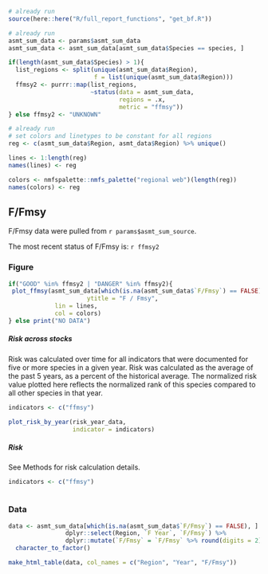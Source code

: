 ```r
# already run
source(here::here("R/full_report_functions", "get_bf.R")) 
```

```r
# already run
asmt_sum_data <- params$asmt_sum_data
asmt_sum_data <- asmt_sum_data[asmt_sum_data$Species == species, ]
```

```r
if(length(asmt_sum_data$Species) > 1){
  list_regions <- split(unique(asmt_sum_data$Region), 
                        f = list(unique(asmt_sum_data$Region)))
  ffmsy2 <- purrr::map(list_regions, 
                       ~status(data = asmt_sum_data, 
                               regions = .x, 
                               metric = "ffmsy"))
} else ffmsy2 <- "UNKNOWN"

```

```r
# already run 
# set colors and linetypes to be constant for all regions
reg <- c(asmt_sum_data$Region, asmt_data$Region) %>% unique()

lines <- 1:length(reg)
names(lines) <- reg

colors <- nmfspalette::nmfs_palette("regional web")(length(reg))
names(colors) <- reg

```

## F/Fmsy 

F/Fmsy data were pulled from ``r params$asmt_sum_source``.

The most recent status of F/Fmsy is: `r ffmsy2`

### Figure
```r
if("GOOD" %in% ffmsy2 | "DANGER" %in% ffmsy2){
 plot_ffmsy(asmt_sum_data[which(is.na(asmt_sum_data$`F/Fmsy`) == FALSE), ],
                      ytitle = "F / Fmsy",
             lin = lines,
             col = colors)
} else print("NO DATA")
```

##### Risk across stocks

Risk was calculated over time for all indicators that were documented for five or more species in a given year. Risk was calculated as the average of the past 5 years, as a percent of the historical average. The normalized risk value plotted here reflects the normalized rank of this species compared to all other species in that year.
```r
indicators <- c("ffmsy")
```

```r
plot_risk_by_year(risk_year_data,
                  indicator = indicators)
```

##### Risk {-}

See Methods for risk calculation details.
```r
indicators <- c("ffmsy")
```

```r
```

### Data
```r
data <- asmt_sum_data[which(is.na(asmt_sum_data$`F/Fmsy`) == FALSE), ] %>% 
                dplyr::select(Region, `F Year`, `F/Fmsy`) %>%
                dplyr::mutate(`F/Fmsy` = `F/Fmsy` %>% round(digits = 2)) %>%
  character_to_factor()

make_html_table(data, col_names = c("Region", "Year", "F/Fmsy"))
```

